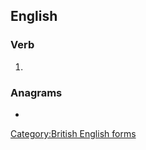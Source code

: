 ==English==

===Verb===
{{head|en|verb form}}

# {{en-past of|hypnotise}}

[[Category:British English forms]]

===Anagrams===
* {{anagrams|en|a=dehinopsty|dinophytes}}